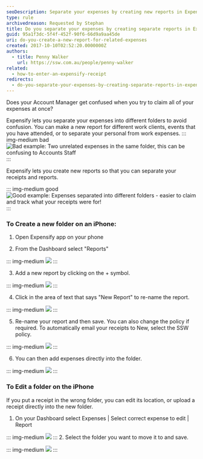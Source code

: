 ```yaml
---
seoDescription: Separate your expenses by creating new reports in Expensify to avoid confusion and make it easier for your Account Manager to review and reimburse claims.
type: rule
archivedreason: Requested by Stephan
title: Do you separate your expenses by creating separate reports in Expensify?
guid: 95a1f3dc-5f4f-452f-90f6-66d9a9aa45de
uri: do-you-create-a-new-report-for-related-expenses
created: 2017-10-10T02:52:20.0000000Z
authors:
  - title: Penny Walker
    url: https://ssw.com.au/people/penny-walker
related:
  - how-to-enter-an-expensify-receipt
redirects:
  - do-you-separate-your-expenses-by-creating-separate-reports-in-expensify
---
```


Does your Account Manager get confused when you try to claim all of your expenses at once?

Expensify lets you separate your expenses into different folders to avoid confusion. You can make a new report for different work clients, events that you have attended, or to separate your personal from work expenses.
::: img-medium bad
![Bad example: Two unrelated expenses in the same folder, this can be confusing to Accounts Staff](Expensify6.PNG)
:::

Expensify lets you create new reports so that you can separate your receipts and reports.

::: img-medium good
![Good example: Expenses separated into different folders - easier to claim and track what your receipts were for!](Expensify9.PNG)
:::

### To Create a new folder on an iPhone:

1. Open Expensify app on your phone

2. From the Dashboard select "Reports"

::: img-medium
![](Expensify1.PNG)
:::

3. Add a new report by clicking on the + symbol.

::: img-medium
![](Expensify2.PNG)
:::

4. Click in the area of text that says "New Report" to re-name the report.

::: img-medium
![](Expensify3.PNG)
:::

5. Re-name your report and then save. You can also change the policy if required. To automatically email your receipts to New, select the SSW policy.

::: img-medium
![](Expensify4.PNG)
:::

6. You can then add expenses directly into the folder.

::: img-medium
![](Expensify5.PNG)
:::

### To Edit a folder on the iPhone

If you put a receipt in the wrong folder, you can edit its location, or upload a receipt directly into the new folder.

1. On your Dashboard select Expenses | Select correct expense to edit | Report

::: img-medium
![](Expensify8.PNG)
::: 2. Select the folder you want to move it to and save.

::: img-medium
![](Expensify7.PNG)
:::
